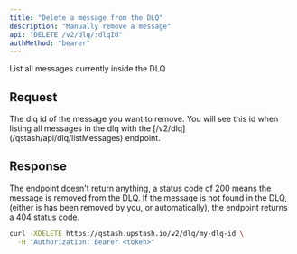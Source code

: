 ```yaml
---
title: "Delete a message from the DLQ"
description: "Manually remove a message"
api: "DELETE /v2/dlq/:dlqId"
authMethod: "bearer"
---
```


List all messages currently inside the DLQ

## Request

<ParamField path="dlqId" type="string">
  The dlq id of the message you want to remove. You will see this id when
  listing all messages in the dlq with the
  [/v2/dlq](/qstash/api/dlq/listMessages) endpoint.
</ParamField>

## Response

The endpoint doesn't return anything, a status code of 200 means the message is removed from the DLQ.
If the message is not found in the DLQ, (either is has been removed by you, or automatically), the endpoint returns a 404 status code.

<RequestExample>

```sh
curl -XDELETE https://qstash.upstash.io/v2/dlq/my-dlq-id \
  -H "Authorization: Bearer <token>"
```

</RequestExample>
